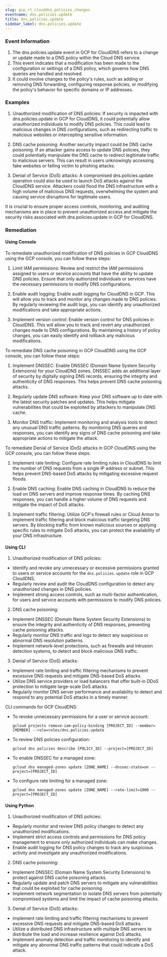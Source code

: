 ```yaml
--- 
slug: gcp_rt_clouddns_policies_changes
eventname: dns.policies.update
title: dns.policies.update
sidebar_label: dns.policies.update
---
```

                       
### Event Information

1. The dns.policies.update event in GCP for CloudDNS refers to a change or update made to a DNS policy within the Cloud DNS service.
2. This event indicates that a modification has been made to the configuration or settings of a DNS policy, which governs how DNS queries are handled and resolved.
3. It could involve changes to the policy's rules, such as adding or removing DNS forwarding, configuring response policies, or modifying the policy's behavior for specific domains or IP addresses.


### Examples

1. Unauthorized modification of DNS policies: If security is impacted with dns.policies.update in GCP for CloudDNS, it could potentially allow unauthorized individuals to modify DNS policies. This could lead to malicious changes in DNS configurations, such as redirecting traffic to malicious websites or intercepting sensitive information.

2. DNS cache poisoning: Another security impact could be DNS cache poisoning. If an attacker gains access to update DNS policies, they could potentially manipulate the DNS cache to redirect legitimate traffic to malicious servers. This can result in users unknowingly accessing fake websites or falling victim to phishing attacks.

3. Denial of Service (DoS) attacks: A compromised dns.policies.update operation could also be used to launch DoS attacks against the CloudDNS service. Attackers could flood the DNS infrastructure with a high volume of malicious DNS requests, overwhelming the system and causing service disruptions for legitimate users.

It is crucial to ensure proper access controls, monitoring, and auditing mechanisms are in place to prevent unauthorized access and mitigate the security risks associated with dns.policies.update in GCP for CloudDNS.

### Remediation

#### Using Console

To remediate unauthorized modification of DNS policies in GCP CloudDNS using the GCP console, you can follow these steps:

1. Limit IAM permissions: Review and restrict the IAM permissions assigned to users or service accounts that have the ability to update DNS policies. Ensure that only authorized individuals or services have the necessary permissions to modify DNS configurations.

2. Enable audit logging: Enable audit logging for CloudDNS in GCP. This will allow you to track and monitor any changes made to DNS policies. By regularly reviewing the audit logs, you can identify any unauthorized modifications and take appropriate actions.

3. Implement version control: Enable version control for DNS policies in CloudDNS. This will allow you to track and revert any unauthorized changes made to DNS configurations. By maintaining a history of policy changes, you can easily identify and rollback any malicious modifications.

To remediate DNS cache poisoning in GCP CloudDNS using the GCP console, you can follow these steps:

1. Implement DNSSEC: Enable DNSSEC (Domain Name System Security Extensions) for your CloudDNS zones. DNSSEC adds an additional layer of security by digitally signing DNS records, ensuring the integrity and authenticity of DNS responses. This helps prevent DNS cache poisoning attacks.

2. Regularly update DNS software: Keep your DNS software up to date with the latest security patches and updates. This helps mitigate vulnerabilities that could be exploited by attackers to manipulate DNS cache.

3. Monitor DNS traffic: Implement monitoring and analysis tools to detect any unusual DNS traffic patterns. By monitoring DNS queries and responses, you can identify any signs of DNS cache poisoning and take appropriate actions to mitigate the attack.

To remediate Denial of Service (DoS) attacks in GCP CloudDNS using the GCP console, you can follow these steps:

1. Implement rate limiting: Configure rate limiting rules in CloudDNS to limit the number of DNS requests from a single IP address or subnet. This helps prevent DNS-based DoS attacks by mitigating excessive request floods.

2. Enable DNS caching: Enable DNS caching in CloudDNS to reduce the load on DNS servers and improve response times. By caching DNS responses, you can handle a higher volume of DNS requests and mitigate the impact of DoS attacks.

3. Implement traffic filtering: Utilize GCP's firewall rules or Cloud Armor to implement traffic filtering and block malicious traffic targeting DNS servers. By blocking traffic from known malicious sources or applying specific rules to mitigate DoS attacks, you can protect the availability of your DNS infrastructure.

#### Using CLI

1. Unauthorized modification of DNS policies:
- Identify and revoke any unnecessary or excessive permissions granted to users or service accounts for the `dns.policies.update` role in GCP CloudDNS.
- Regularly review and audit the CloudDNS configuration to detect any unauthorized changes in DNS policies.
- Implement strong access controls, such as multi-factor authentication, for users and service accounts with permissions to modify DNS policies.

2. DNS cache poisoning:
- Implement DNSSEC (Domain Name System Security Extensions) to ensure the integrity and authenticity of DNS responses, preventing cache poisoning attacks.
- Regularly monitor DNS traffic and logs to detect any suspicious or abnormal DNS resolution patterns.
- Implement network-level protections, such as firewalls and intrusion detection systems, to detect and block malicious DNS traffic.

3. Denial of Service (DoS) attacks:
- Implement rate limiting and traffic filtering mechanisms to prevent excessive DNS requests and mitigate DNS-based DoS attacks.
- Utilize DNS service providers or load balancers that offer built-in DDoS protection to mitigate large-scale DoS attacks.
- Regularly monitor DNS server performance and availability to detect and respond to any potential DoS attacks in a timely manner.

CLI commands for GCP CloudDNS:
- To revoke unnecessary permissions for a user or service account:
  ```
  gcloud projects remove-iam-policy-binding [PROJECT_ID] --member=[MEMBER] --role=roles/dns.policies.update
  ```

- To review DNS policies configuration:
  ```
  gcloud dns policies describe [POLICY_ID] --project=[PROJECT_ID]
  ```

- To enable DNSSEC for a managed zone:
  ```
  gcloud dns managed-zones update [ZONE_NAME] --dnssec-state=on --project=[PROJECT_ID]
  ```

- To configure rate limiting for a managed zone:
  ```
  gcloud dns managed-zones update [ZONE_NAME] --rate-limit=1000 --project=[PROJECT_ID]
  ```

#### Using Python

1. Unauthorized modification of DNS policies:
- Regularly monitor and review DNS policy changes to detect any unauthorized modifications.
- Implement strict access controls and permissions for DNS policy management to ensure only authorized individuals can make changes.
- Enable audit logging for DNS policy changes to track any suspicious activity and investigate any unauthorized modifications.

2. DNS cache poisoning:
- Implement DNSSEC (Domain Name System Security Extensions) to protect against DNS cache poisoning attacks.
- Regularly update and patch DNS servers to mitigate any vulnerabilities that could be exploited for cache poisoning.
- Implement network segmentation to isolate DNS servers from potentially compromised systems and limit the impact of cache poisoning attacks.

3. Denial of Service (DoS) attacks:
- Implement rate limiting and traffic filtering mechanisms to prevent excessive DNS requests and mitigate DNS-based DoS attacks.
- Utilize a distributed DNS infrastructure with multiple DNS servers to distribute the load and increase resilience against DoS attacks.
- Implement anomaly detection and traffic monitoring to identify and mitigate any abnormal DNS traffic patterns that could indicate a DoS attack.


 